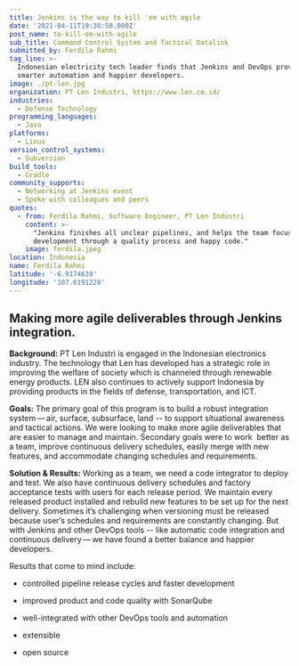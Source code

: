 ```yaml
---
title: Jenkins is the way to kill 'em with agile
date: '2021-04-11T19:30:50.000Z'
post_name: to-kill-em-with-agile
sub_title: Command Control System and Tactical Datalink
submitted_by: Ferdila Rahmi
tag_line: >-
  Indonesian electricity tech leader finds that Jenkins and DevOps provide
  smarter automation and happier developers.
image: ./pt-len.jpg
organization: PT Len Industri, https://www.len.co.id/
industries:
  - Defense Technology
programming_languages:
  - Java
platforms:
  - Linux
version_control_systems:
  - Subversion
build_tools:
  - Gradle
community_supports:
  - Networking at Jenkins event
  - Spoke with colleagues and peers
quotes:
  - from: Ferdila Rahmi, Software Engineer, PT Len Industri
    content: >-
      "Jenkins finishes all unclear pipelines, and helps the team focus on
      development through a quality process and happy code."
    image: ferdila.jpeg
location: Indonesia
name: Ferdila Rahmi
latitude: '-6.9174639'
longitude: '107.6191228'
---
```

## Making more agile deliverables through Jenkins integration.

**Background:** PT Len Industri is engaged in the Indonesian electronics industry. The technology that Len has developed has a strategic role in improving the welfare of society which is channeled through renewable energy products. LEN also continues to actively support Indonesia by providing products in the fields of defense, transportation, and ICT.

**Goals:** The primary goal of this program is to build a robust integration system — air, surface, subsurface, land -- to support situational awareness and tactical actions. We were looking to make more agile deliverables that are easier to manage and maintain. Secondary goals were to work  better as a team, improve continuous delivery schedules, easily merge with new features, and accommodate changing schedules and requirements.

<Testimonal idx="0" />

**Solution & Results:** Working as a team, we need a code integrator to deploy and test. We also have continuous delivery schedules and factory acceptance tests with users for each release period. We maintain every released product installed and rebuild new features to be set up for the next delivery. Sometimes it’s challenging when versioning must be released because user’s schedules and requirements are constantly changing. But with Jenkins and other DevOps tools -- like automatic code integration and continuous delivery — we have found a better balance and happier developers.

Results that come to mind include:

-   controlled pipeline release cycles and faster development

-   improved product and code quality with SonarQube

-   well-integrated with other DevOps tools and automation

-   extensible

-   open source
